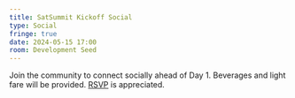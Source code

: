 ```yaml
---
title: SatSummit Kickoff Social
type: Social
fringe: true
date: 2024-05-15 17:00
room: Development Seed
---
```

Join the community to connect socially ahead of Day 1. Beverages and light fare will be provided. [RSVP](https://lu.ma/satsummitsocial) is appreciated.
